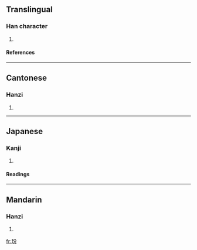 ==Translingual==
===Han character===
{{Han char|rn=96|rad=玉|as=04|sn=8|four=1812<sub>7</sub>|canj=一土金尸竹 (MGCSH)}}
# {{defn|Han|sort=玉04}}
====References====
{{Han ref|kx=0728.060|dkj=20863|dj=1140.060|hdz=21104.120|uh=73A2|ud=29602|bh=CD6A|bd=52586}}

----
==Cantonese==
===Hanzi===
{{yue-hanzi|jyut=|y=ban1, fan4}}
# {{defn|Cantonese}}

----
==Japanese==
===Kanji===
{{ja-kanji|grade=|rs=玉04}}
# {{defn|Japanese}} 
====Readings====
{{ja-readings|on=[[ひん]] (hin), [[ふん]] (fun), [[はん]] (han), [[へん]] (hen)|kun=[[たま]] (tama)}}

----
==Mandarin==
===Hanzi===
{{cmn-hanzi|pin=[[fén]] (fen2)|wg=fen<sup>2</sup>}}
# {{defn|Mandarin}}

[[fr:玢]]
